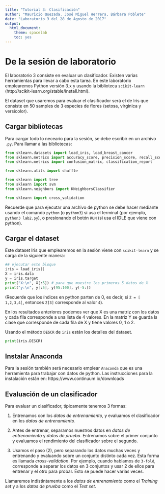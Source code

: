 ```yaml
---
title: "Tutorial 3: Clasificación"
author: "Mauricio Quezada, José Miguel Herrera, Bárbara Poblete"
date: "Laboratorio 3 del 28 de Agosto de 2017"
output: 
  html_document: 
    theme: spacelab
    toc: yes
---
```



# De la sesión de laboratorio

El laboratorio 3 consiste en evaluar un clasificador. 
Existen varias herramientas para llevar a cabo esta tarea. 
En este laboratorio emplearemos Python versión 3.x y usando la biblioteca `scikit-learn` (http://scikit-learn.org/stable/install.html).

El dataset que usaremos para evaluar el clasificador será el de Iris que consiste en 50 samples de 3 especies de flores (setosa, virginica y versicolor). 

## Cargar bibliotecas

Para cargar todo lo neceario para la sesión, se debe escribir en un archivo `.py`. 
Para llamar a las bibliotecas:

```python
from sklearn.datasets import load_iris, load_breast_cancer
from sklearn.metrics import accuracy_score, precision_score, recall_score
from sklearn.metrics import confusion_matrix, classification_report

from sklearn.utils import shuffle

from sklearn import tree
from sklearn import svm
from sklearn.neighbors import KNeighborsClassifier

from sklearn import cross_validation
```

Recuerde que para ejecutar una archivo de python se debe hacer mediante usando el comando `python` (o `python3`) si usa el terminal (por ejemplo, `python3 lab2.py`), o presionando el botón `RUN` (si usa el IDLE que viene con python).

## Cargar el dataset

Este dataset Iris que emplearemos en la sesión viene con `scikit-learn` y se carga de la siguiente manera:

```python
## ejecutar este bloque
iris = load_iris()
X = iris.data
y = iris.target
print("X:\n", X[:5]) # para que muestre los primeros 5 datos de X
print("y:\n", y[:5], y[95:100], y[-5:])
```

(Recuerde que los índices en python parten de 0, es decir, si `Z = [ 1,2,3,4]`, entonces `Z[3]` corresponde al valor `4`).

En los resultados anteriores podemos ver que X es una matriz con los datos y cada fila corresponde a una lista de 4 valores.
En la matriz Y se guarda la clase que corresponde de cada fila de X y tiene valores 0, 1 o 2. 

Usando el método `DESCR` de `iris` están los detalles del dataset.

```python
print(iris.DESCR)
```

## Instalar Anaconda

Para la sesión también será necesario emplear `Anaconda` que es una herramienta para trabajar con datos de python. Las instrucciones para la instalación están en: https://www.continuum.io/downloads

## Evaluación de un clasificador

Para evaluar un clasificador, típicamente tenemos 3 formas:

1. Entrenamos con los *datos de entrenamiento*, y evaluamos el clasificador en los *datos de entrenamiento*.

2. Antes de entrenar, separamos nuestros datos en *datos de entrenamiento* y *datos de prueba*. Entrenamos sobre el primer conjunto y evaluamos el rendimiento del clasificador sobre el segundo.

3. Usamos el paso (2), pero separando los datos muchas veces y entrenando y evaluando sobre un conjunto distinto cada vez. Esta forma es llamada *cross-validation*. Por ejemplo, cuando hablamos de `3-fold`, corresponde a separar los datos en 3 conjuntos y usar 2 de ellos para entrenar y el otro para probar. Esto se puede hacer varias veces.   

Llamaremos indistintamente a los *datos de entrenamiento* como el *Training set* y a los *datos de prueba* como el *Test set*.





